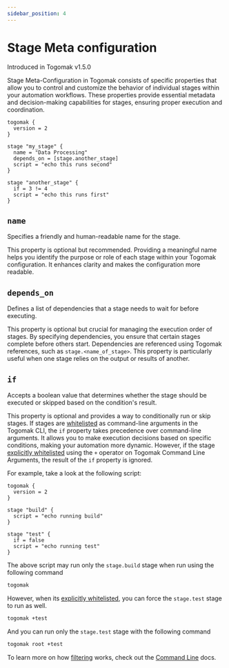 ```yaml
---
sidebar_position: 4
---
```



# Stage Meta configuration

<Callout type="info" emoji="ℹ️">
  Introduced in Togomak v1.5.0
</Callout>


Stage Meta-Configuration in Togomak consists of specific properties that allow you to control and customize the behavior of individual stages within your automation workflows. These properties provide essential metadata and decision-making capabilities for stages, ensuring proper execution and coordination.

```hcl title=togomak.hcl
togomak {
  version = 2
}

stage "my_stage" {
  name = "Data Processing"
  depends_on = [stage.another_stage]
  script = "echo this runs second"
}

stage "another_stage" {
  if = 3 != 4
  script = "echo this runs first"
}
```

## `name`

Specifies a friendly and human-readable name for the stage.

This property is optional but recommended. Providing a meaningful name helps you identify the purpose or role of each stage within your Togomak configuration. It enhances clarity and makes the configuration more readable.

## `depends_on`

Defines a list of dependencies that a stage needs to wait for before executing.

This property is optional but crucial for managing the execution order of stages. By specifying dependencies, you ensure that certain stages complete before others start. Dependencies are referenced using Togomak references, such as `stage.<name_of_stage>`. This property is particularly useful when one stage relies on the output or results of another.

## `if`

Accepts a boolean value that determines whether the stage should be executed or skipped based on the condition's result.

This property is optional and provides a way to conditionally run or skip stages. If stages are [whitelisted][filter] as command-line arguments in the Togomak CLI, the `if` property takes precedence over command-line arguments. It allows you to make execution decisions based on specific conditions, making your automation more dynamic. However, if the stage [explicitly whitelisted][filter] using the `+` operator on Togomak
Command Line Arguments, the result of the `if` property is ignored.

For example, take a look at the following script:

```hcl title=togomak.hcl
togomak {
  version = 2
}

stage "build" {
  script = "echo running build"
}

stage "test" {
  if = false
  script = "echo running test"
}
```

The above script may run only the `stage.build` stage when run using the following command

```bash
togomak
```

However, when its [explicitly whitelisted][filter], you can force the `stage.test` stage to run as well.

```bash
togomak +test
```

And you can run only the `stage.test` stage with the following
command

```bash
togomak root +test
```

To learn more on how [filtering][filter] works, check out the [Command Line](../../../cli/intro.md) docs.

[filter]: ../../../cli/filtering.md

